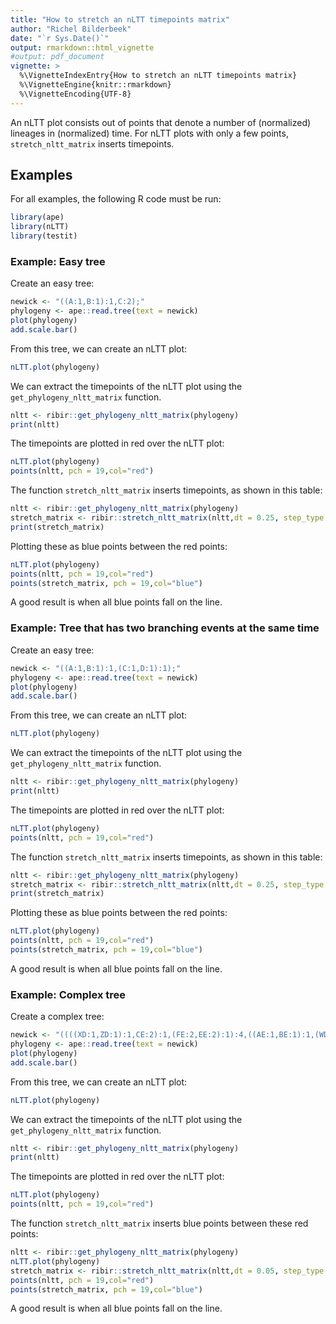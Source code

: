 ```yaml
---
title: "How to stretch an nLTT timepoints matrix"
author: "Richel Bilderbeek"
date: "`r Sys.Date()`"
output: rmarkdown::html_vignette
#output: pdf_document
vignette: >
  %\VignetteIndexEntry{How to stretch an nLTT timepoints matrix}
  %\VignetteEngine{knitr::rmarkdown}
  %\VignetteEncoding{UTF-8}
---
```


An nLTT plot consists out of points that denote a number of (normalized)
lineages in (normalized) time. For nLTT plots with only a few points,
`stretch_nltt_matrix` inserts timepoints.

## Examples

For all examples, the following R code must be run:

```r
library(ape)
library(nLTT)
library(testit)
```

### Example: Easy tree

Create an easy tree:

```r
newick <- "((A:1,B:1):1,C:2);"
phylogeny <- ape::read.tree(text = newick)
plot(phylogeny)
add.scale.bar()
```

From this tree, we can create an nLTT plot:

```r
nLTT.plot(phylogeny)
```

We can extract the timepoints of the nLTT plot using the
`get_phylogeny_nltt_matrix` function. 

```r
nltt <- ribir::get_phylogeny_nltt_matrix(phylogeny)
print(nltt)
```

The timepoints are plotted in red over the nLTT plot:

```r
nLTT.plot(phylogeny)
points(nltt, pch = 19,col="red")
```

The function `stretch_nltt_matrix` inserts timepoints, as shown in this table:

```r
nltt <- ribir::get_phylogeny_nltt_matrix(phylogeny)
stretch_matrix <- ribir::stretch_nltt_matrix(nltt,dt = 0.25, step_type = "upper")
print(stretch_matrix)
```

Plotting these as blue points between the red points:

```r
nLTT.plot(phylogeny)
points(nltt, pch = 19,col="red")
points(stretch_matrix, pch = 19,col="blue")
```

A good result is when all blue points fall on the line.

### Example: Tree that has two branching events at the same time

Create an easy tree:

```r
newick <- "((A:1,B:1):1,(C:1,D:1):1);"
phylogeny <- ape::read.tree(text = newick)
plot(phylogeny)
add.scale.bar()
```

From this tree, we can create an nLTT plot:

```r
nLTT.plot(phylogeny)
```

We can extract the timepoints of the nLTT plot using the
`get_phylogeny_nltt_matrix` function. 

```r
nltt <- ribir::get_phylogeny_nltt_matrix(phylogeny)
print(nltt)
```

The timepoints are plotted
in red over the nLTT plot:

```r
nLTT.plot(phylogeny)
points(nltt, pch = 19,col="red")
```

The function `stretch_nltt_matrix` inserts timepoints, as shown in this table:

```r
nltt <- ribir::get_phylogeny_nltt_matrix(phylogeny)
stretch_matrix <- ribir::stretch_nltt_matrix(nltt,dt = 0.25, step_type = "upper")
print(stretch_matrix)
```

Plotting these as blue points between the red points:


```r
nLTT.plot(phylogeny)
points(nltt, pch = 19,col="red")
points(stretch_matrix, pch = 19,col="blue")
```

A good result is when all blue points fall on the line.

### Example: Complex tree

Create a complex tree:


```r
newick <- "((((XD:1,ZD:1):1,CE:2):1,(FE:2,EE:2):1):4,((AE:1,BE:1):1,(WD:1,YD:1):1):5);"
phylogeny <- ape::read.tree(text = newick)
plot(phylogeny)
add.scale.bar()
```

From this tree, we can create an nLTT plot:

```r
nLTT.plot(phylogeny)
```

We can extract the timepoints of the nLTT plot using the
`get_phylogeny_nltt_matrix` function. 

```r
nltt <- ribir::get_phylogeny_nltt_matrix(phylogeny)
print(nltt)
```

The timepoints are plotted
in red over the nLTT plot:

```r
nLTT.plot(phylogeny)
points(nltt, pch = 19,col="red")
```

The function `stretch_nltt_matrix` inserts blue points between these
red points:

```r
nltt <- ribir::get_phylogeny_nltt_matrix(phylogeny)
nLTT.plot(phylogeny)
stretch_matrix <- ribir::stretch_nltt_matrix(nltt,dt = 0.05, step_type = "upper")
points(nltt, pch = 19,col="red")
points(stretch_matrix, pch = 19,col="blue")
```

A good result is when all blue points fall on the line.

